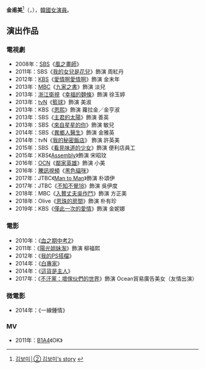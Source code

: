 {{藝人
|姓名 = 金甫美
|類型 = 女演員
|本名 = 
|外文名 = 김보미
|外文 = ko
|羅馬拼音 = Kim Bo Mi
|英文名 =
|暱稱 =
|國籍 = {{KOR}}
|出生日期 = {{birth_date_and_age|1987|5|15}}
|出生地點 = {{KOR}}[[京畿道|京畿道]][[水原市|水原市]]
|宗教信仰 = 
|語言 = [[韓語|韓語]] 
|職業 = 演員
|教育程度 = 
|出道作 = 
|出道日期 = 2008年
|代表作 = 
|活躍年代 =
|唱片公司 = 
|經紀公司 = Taxi Entertainment
|相關團體 = 
}}
{{Infobox Korean name
|hangul= 김보미
|hanja= {{linktext|金|甫|美}}
}}
'''金甫美'''<ref>[http://ize.co.kr/articleView.html?no=2013122921377267683&aType=i1000&page=1 김보미│② 김보미’s story] {{Wayback|url=http://ize.co.kr/articleView.html?no=2013122921377267683&aType=i1000&page=1 |date=20140102200134 }}{{ko}}</ref>（{{lang-ko|김보미}}，{{bd|1987年|5月15日}}），[[韓國|韓國]][[女演員|女演員]]。

== 演出作品 ==
=== 電視劇 ===
*2008年：[[SBS_(韓國)|SBS]]《[[風之畫師|風之畫師]]》
*2011年：SBS《[[我的女兒是花兒|我的女兒是花兒]]》飾演 周紅丹
*2012年：[[韓國放送公社|KBS]]《[[愛情啊愛情啊|愛情啊愛情啊]]》飾演 金末年
*2013年：[[文化廣播_(韓國)|MBC]]《[[九家之書|九家之書]]》飾演 淡兒
*2013年：[[浙江衛視|浙江衛視]]《[[幸福的麵條|幸福的麵條]]》飾演 徐玉婷
*2013年：[[tvN|tvN]]《[[籃球_(電視劇)|籃球]]》飾演 美淑
*2013年：KBS《[[恩熙|恩熙]]》飾演 蘿拉金／金亨淑
*2013年：SBS《[[主君的太陽|主君的太陽]]》飾演 善英
*2013年：SBS《[[來自星星的你|來自星星的你]]》飾演 敏兒
*2014年：SBS《[[異鄉人醫生|異鄉人醫生]]》飾演 金雅英
*2014年：tvN《[[我的秘密飯店|我的秘密飯店]]》 飾演 許英美
*2015年：SBS《[[看見味道的少女|看見味道的少女]]》飾演 便利店員工
*2015年：KBS《[[Assembly|Assembly]]》飾演 宋昭玟
*2016年：[[OCN|OCN]]《[[鄰家英雄|鄰家英雄]]》飾演 小美
*2016年：[[騰訊視頻|騰訊視頻]]《[[黑色貓咪|黑色貓咪]]》
*2017年：JTBC《[[Man_to_Man|Man to Man]]》飾演 朴頌伊
*2017年：JTBC《[[不知不覺18|不知不覺18]]》飾演 吳伊度
*2018年：MBC《[[入贅丈夫吳作鬥|入贅丈夫吳作鬥]]》飾演 方正美
*2018年：Olive《[[恩珠的房間|恩珠的房間]]》飾演 朴有珍
*2019年：KBS《[[僅此一次的愛情|僅此一次的愛情]]》飾演 金妮娜

=== 電影 ===
*2010年：《[[血之期中考2|血之期中考2]]》
*2011年：《[[陽光姐妹淘|陽光姐妹淘]]》飾演 柳福熙
*2012年：《[[我的PS搭檔|我的PS搭檔]]》
*2014年：《[[白專家|白專家]]》
*2014年：《[[這貨是主人|這貨是主人]]》
*2017年：《[[不汗黨：壞傢伙們的世界|不汗黨：壞傢伙們的世界]]》飾演 Ocean貿易廣告美女（友情出演）

=== 微電影 ===
*2014年：《一線鍾情》
=== MV ===
*2011年：[[B1A4|B1A4]]《OK》